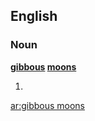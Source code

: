 ==English==

===Noun===
'''[[gibbous]] [[moon]]s'''

# {{plural of|[[gibbous moon]]}}

[[ar:gibbous moons]]